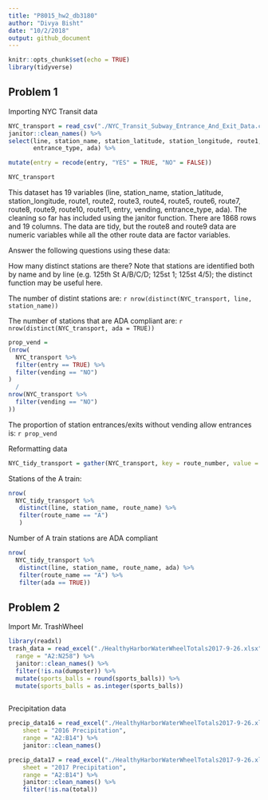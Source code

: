 ```yaml
---
title: "P8015_hw2_db3180"
author: "Divya Bisht"
date: "10/2/2018"
output: github_document
---
```


```r
knitr::opts_chunk$set(echo = TRUE)
library(tidyverse)
```
## Problem 1

Importing NYC Transit data
```r
NYC_transport = read_csv("./NYC_Transit_Subway_Entrance_And_Exit_Data.csv") %>%
janitor::clean_names() %>% 
select(line, station_name, station_latitude, station_longitude, route1, route2, route3, route4, route5, route6, route7, route8, route9, route10, route11, entry, vending,       
       entrance_type, ada) %>%

mutate(entry = recode(entry, "YES" = TRUE, "NO" = FALSE))

NYC_transport
```

This dataset has 19 variables (line, station_name, station_latitude, station_longitude, route1, route2, route3, route4, route5, route6, route7, route8, route9, route10, route11, entry, vending, entrance_type, ada). The cleaning so far has included using the janitor function. There are 1868 rows and 19 columns. The data are tidy, but the route8 and route9 data are numeric variables while all the other route data are factor variables. 

Answer the following questions using these data:

How many distinct stations are there? Note that stations are identified both by name and by line (e.g. 125th St A/B/C/D; 125st 1; 125st 4/5); the distinct function may be useful here.

The number of distint stations are: `r nrow(distinct(NYC_transport, line, station_name))`

The number of stations that are ADA compliant are: `r nrow(distinct(NYC_transport, ada = TRUE))`

```r
prop_vend = 
(nrow(
  NYC_transport %>% 
  filter(entry == TRUE) %>%
  filter(vending == "NO")
)
  /
nrow(NYC_transport %>% 
  filter(vending == "NO")
))
```
The proportion of station entrances/exits without vending allow entrances is:
`r prop_vend`

Reformatting data
```r
NYC_tidy_transport = gather(NYC_transport, key = route_number, value = route_name, route1:route11)
```

Stations of the A train: 
```r
nrow(
  NYC_tidy_transport %>%
   distinct(line, station_name, route_name) %>% 
   filter(route_name == "A")
   )

```

Number of A train stations are ADA compliant
```r
nrow(
  NYC_tidy_transport %>%
   distinct(line, station_name, route_name, ada) %>% 
   filter(route_name == "A") %>%
   filter(ada == TRUE))

```


## Problem 2 
Import Mr. TrashWheel
```r
library(readxl)
trash_data = read_excel("./HealthyHarborWaterWheelTotals2017-9-26.xlsx", sheet =  "Mr. Trash Wheel", 
  range = "A2:N258") %>%
  janitor::clean_names() %>%
  filter(!is.na(dumpster)) %>%
  mutate(sports_balls = round(sports_balls)) %>%
  mutate(sports_balls = as.integer(sports_balls))
  
```

Precipitation data
```r
precip_data16 = read_excel("./HealthyHarborWaterWheelTotals2017-9-26.xlsx", 
    sheet = "2016 Precipitation", 
    range = "A2:B14") %>%
    janitor::clean_names()

precip_data17 = read_excel("./HealthyHarborWaterWheelTotals2017-9-26.xlsx", 
    sheet = "2017 Precipitation", 
    range = "A2:B14") %>%
    janitor::clean_names() %>% 
    filter(!is.na(total))
    
```

